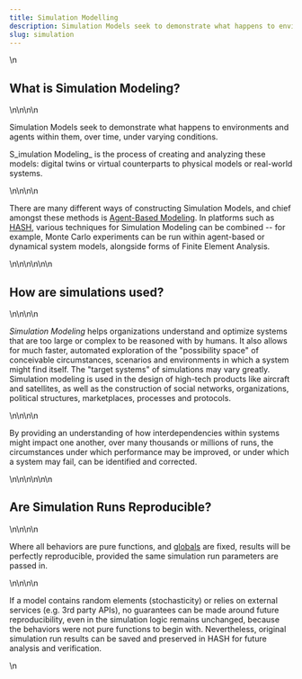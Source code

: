 ```yaml
---
title: Simulation Modelling
description: Simulation Models seek to demonstrate what happens to environments and agents within them, over time, under varying conditions.
slug: simulation
---
```

\n

## **What is Simulation Modeling?**

\n\n\n\n

Simulation Models seek to demonstrate what happens to environments and agents within them, over time, under varying conditions.

S_imulation Modeling_ is the process of creating and analyzing these models: digital twins or virtual counterparts to physical models or real-world systems.

\n\n\n\n

There are many different ways of constructing Simulation Models, and chief amongst these methods is [Agent-Based Modeling](\"https://hash.ai/wiki/agent-based-modeling\"). In platforms such as [HASH](\"https://hash.ai/platform\"), various techniques for Simulation Modeling can be combined -- for example, Monte Carlo experiments can be run within agent-based or dynamical system models, alongside forms of Finite Element Analysis.

\n\n\n\n\n\n

## **How are simulations used?**

\n\n\n\n

_Simulation Modeling_ helps organizations understand and optimize systems that are too large or complex to be reasoned with by humans. It also allows for much faster, automated exploration of the \"possibility space\" of conceivable circumstances, scenarios and environments in which a system might find itself. The \"target systems\" of simulations may vary greatly. Simulation modeling is used in the design of high-tech products like aircraft and satellites, as well as the construction of social networks, organizations, political structures, marketplaces, processes and protocols.

\n\n\n\n

By providing an understanding of how interdependencies within systems might impact one another, over many thousands or millions of runs, the circumstances under which performance may be improved, or under which a system may fail, can be identified and corrected.

\n\n\n\n\n\n

## Are Simulation Runs Reproducible?

\n\n\n\n

Where all behaviors are pure functions, and [globals](\"https://docs.hash.ai/core/configuration/basic-properties\") are fixed, results will be perfectly reproducible, provided the same simulation run parameters are passed in.

\n\n\n\n

If a model contains random elements (stochasticity) or relies on external services (e.g. 3rd party APIs), no guarantees can be made around future reproducibility, even in the simulation logic remains unchanged, because the behaviors were not pure functions to begin with. Nevertheless, original simulation run results can be saved and preserved in HASH for future analysis and verification.

\n